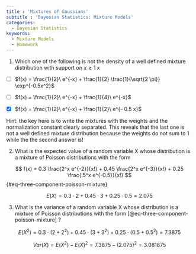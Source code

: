```yaml
---
title : 'Mixtures of Gaussians'
subtitle : 'Bayesian Statistics: Mixture Models'
categories:
  - Bayesian Statistics
keywords:
  - Mixture Models
  - Homework
---
```




::: {#exr-1}
1. Which one of the following is not the density of a well defined mixture distribution with support on $x \ge 1$
x

- [ ] $f(x) = \frac{1}{2}\ e^{-x} + \frac{1}{2} \frac{1}{\sqrt{2 \pi}} \exp^{-0.5x^2}$

- [ ] $f(x) = \frac{1}{2}\ e^{-x} + \frac{1}{4}\ e^{-x}$

- [x] $f(x) = \frac{1}{2}\ e^{-x} + \frac{1}{2}\ e^{- 0.5 x}$


Hint: the key here is to write the mixtures with the weights and the normalization constant clearly separated. This reveals that the last one is not a well defined mixture distribution because the weights do not sum to 1 while the the second answer is!

:::

::: {#exr-2}

2. 
What is the expected value of a random variable X whose distribution is a mixture of Poisson distributions with the form

$$
f(x) = 0.3 \frac{2^x e^{-2}}{x!}  + 0.45 \frac{2^x e^{-3}}{x!} + 0.25 \frac{.5^x e^{-0.5}}{x!}
$$ {#eq-three-component-poisson-mixture}

$$
E(X) = 0.3 \cdot 2 + 0.45 \cdot 3 + 0.25 \cdot 0.5 = 2.075
$$

:::


::: {#exr-3}

3. What is the variance of a random variable X whose distribution is a mixture of Poisson distributions with the form [@eq-three-component-poisson-mixture] ?

$$
E(X^2) = 0.3 \cdot (2+2^2 ) + 0.45 \cdot (3+3^2) + 0.25 \cdot (0.5 + 0.5^2)= 7.3875
$$

$$
Var(X) = E(X^2) - E(X)^2 = 7.3875 - (2.075)^2 = 3.081875
$$

:::